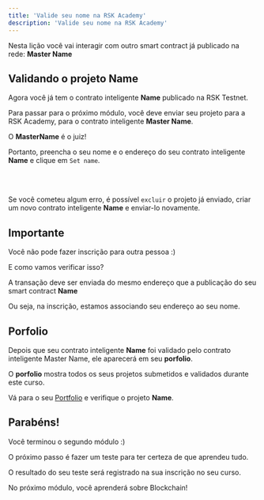 ---
title: 'Valide seu nome na RSK Academy'
description: 'Valide seu nome na RSK Academy'
---

Nesta lição você vai interagir com outro smart contract já publicado na rede: **Master Name**

## Validando o projeto **Name**

Agora você já tem o contrato inteligente **Name** publicado na RSK Testnet.

Para passar para o próximo módulo, você deve enviar seu projeto para a RSK Academy,
para o contrato inteligente **Master Name**.

O **MasterName** é o juiz!

Portanto, preencha o seu nome e o endereço do seu contrato inteligente **Name** e clique em
`Set name`.

<br />
<MasterName />
<br />

Se você cometeu algum erro, é possível `excluir` o projeto já enviado,
criar um novo contrato inteligente **Name** e enviar-lo novamente.

## Importante

Você não pode fazer inscrição para outra pessoa :)

E como vamos verificar isso?

A transação deve ser enviada do mesmo endereço que a publicação do seu smart contract **Name**

Ou seja, na inscrição, estamos associando seu endereço ao seu nome.

## Porfolio

Depois que seu contrato inteligente **Name** foi validado pelo contrato inteligente Master Name,
ele aparecerá em seu **porfolio**.

O **porfolio** mostra todos os seus projetos submetidos e validados durante este curso.

Vá para o seu [Portfolio](/portfolio)
e verifique o projeto **Name**.

## Parabéns!

Você terminou o segundo módulo :)

O próximo passo é fazer um teste para ter certeza de que aprendeu tudo.

O resultado do seu teste será registrado na sua inscrição no seu curso.

No próximo módulo, você aprenderá sobre Blockchain!

